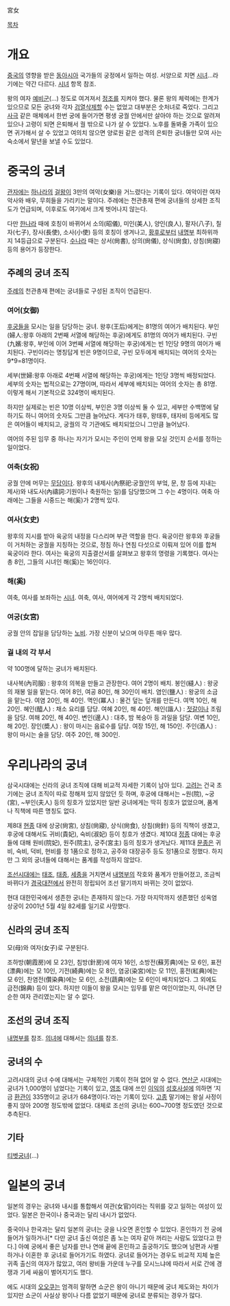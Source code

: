 宮女

[[목차]]
= 개요 =
[[중국]]의 영향을 받은 [[동아시아]] 국가들의 궁정에서 일하는 여성. 서양으로 치면 [[시녀]]...라기에는 약간 다르다. [[시녀]] 항목 참조.

왕의 여자 [[예비군]](...) 정도로 여겨져서 [[정조]]를 지켜야 했다. 물론 왕의 체력에는 한계가 있으므로 모든 궁녀와 각자 [[검열삭제]]할 수는 없었고 대부분은 숫처녀로 죽었다. 그리고 [[사극]] 같은 매체에서 한번 궁에 들어가면 평생 궁궐 안에서만 살아야 하는 것으로 알려져 있으나 고령이 되면 은퇴해서 궐 밖으로 나가 살 수 있었다. 노후를 돌봐줄 가족이 있으면 귀가해서 살 수 있었고 여의치 않으면 양로원 같은 성격의 은퇴한 궁녀들만 모여 사는 숙소에서 말년을 보낼 수도 있었다.

= 중국의 궁녀 =
[[관자]]에는 [[하나라]]의 [[걸왕]]이 3만의 여악(女樂)을 거느렸다는 기록이 있다. 여악이란 여자 악사와 배우, 무희들을 가리키는 말이다. 주례에는 천관총재 편에 궁녀들의 상세한 조직도가 언급되며, 이후로도 여기에서 크게 벗어나지 않는다.

다만 [[한나라]] 때에 호칭이 바뀌어서 소의(昭儀), 미인(美人), 양인(良人), 팔자(八子), 칠자(七子), 장사(長使), 소사(小使) 등의 호칭이 생겨나고, [[황후]]로부터 [[내명부]] 최하위까지 14등급으로 구분된다. [[수나라]] 때는 상서(尙書), 상의(尙儀), 상식(尙食), 상침(尙寢) 등의 용어가 등장한다.

== 주례의 궁녀 조직 ==
[[주례]]의 천관총재 편에는 궁녀들로 구성된 조직이 언급된다.
=== 여어(女御) ===
[[후궁]]들을 모시는 일을 담당하는 궁녀. 
왕후(王后)에게는 81명의 여어가 배치된다.
부인(婦人:왕후 아래의 2번째 서열에 해당하는 후궁)에게도 81명의 여어가 배치된다.
구빈(九嬪:왕후, 부인에 이어 3번째 서열에 해당하는 후궁)에게는 빈 1인당 9명의 여어가 배치된다. 구빈이라는 명칭답게 빈은 9명이므로, 구빈 모두에게 배치되는 여어의 숫자는 9*9=81명이다.

세부(世婦:왕후 아래로 4번째 서열에 해당하는 후궁)에게는 1인당 3명씩 배정되었다. 세부의 숫자는 법적으로는 27명이며, 따라서 세부에 배치되는 여어의 숫자는 총 81명. 이렇게 해서 기본적으로 324명이 배치된다.

하지만 실제로는 빈은 10명 이상씩, 부인은 3명 이상씩 둘 수 있고, 세부만 수백명에 달하기도 하니 여어의 숫자도 그만큼 늘어났다. 게다가 태후, 왕태후, 태자비 등에게도 많은 여어들이 배치되고, 궁궐의 각 기관에도 배치되었으니 그만큼 늘어났다.

여어의 주된 임무 중 하나는 자기가 모시는 주인이 언제 왕을 모실 것인지 순서를 정하는 일이었다.
=== 여축(女祝) ===
궁궐 안에 머무는 [[무당]]이다. 왕후의 내제사(內祭祀:궁궐안의 부엌, 문, 창 등에 지내는 제사)와 내도사(內禱詞:기원이나 축원하는 일)를 담당했으며 그 수는 4명이다. 여축 아래에는 그들을 시중드는 해(奚)가 2명씩 있다.
=== 여사(女史) ===
왕후의 지시를 받아 육궁의 내정을 다스리며 부관 역할을 한다. 육궁이란 왕후와 후궁들이 거처하는 궁궐을 지칭하는 것으로, 정침 하나 연침 다섯으로 이뤄져 있어 이를 합쳐 육궁이라 한다. 여사는 육궁의 지출결산서를 살펴보고 왕후의 명령을 기록했다. 여사는 총 8인, 그들의 시녀인 해(奚)는 16인이다.
=== 해(奚) ===
여축, 여사를 보좌하는 [[시녀]]. 여축, 여사, 여어에게 각 2명씩 배치되었다.
=== 여궁(女宮) ===
궁궐 안의 잡일을 담당하는 [[노비]]. 가장 신분이 낮으며 아무튼 매우 많다.
=== 궐 내의 각 부서 ===
약 100명에 달하는 궁녀가 배치된다.

내사복(內司服) : 왕후의 의복을 만들고 관장한다. 여어 2명이 배치.
봉인(縫人) : 왕궁의 재봉 일을 맡는다. 여어 8인, 여공 80인, 해 30인이 배치.
염인(鹽人) : 왕궁의 소금을 맡는다. 여염 20인, 해 40인.
멱인(冪人) : 물건 덮는 덮개를 만든다. 여멱 10인, 해 20인.
혜인(醯人) : 채소 요리를 담당. 여혜 20인, 해 40인.
해인(諧人) : [[젓갈]]이나 조림을 담당. 여해 20인, 해 40인.
변인(邊人) : 대추, 밤 복숭아 등 과일을 담당. 여변 10인, 해 20인.
장인(奬人) : 왕이 마시는 음료수를 담당. 여장 15인, 해 150인.
주인(酒人) : 왕이 마시는 술을 담당. 여주 20인, 해 300인.

= 우리나라의 궁녀 =
삼국시대에는 신라의 궁녀 조직에 대해 비교적 자세한 기록이 남아 있다. [[고려]]는 건국 초기에는 궁녀 조직이 따로 정해져 있지 않았던 듯 하며, 후궁에 대해서는 ~원(院), ~궁(宮), ~부인(夫人) 등의 칭호가 있었지만 일반 궁녀에게는 딱히 칭호가 없었으며, 품계나 직책에 따른 명칭도 없다.

제8대 [[현종]] 대에 상궁(尙宮), 상침(尙寢), 상식(尙食), 상침(尙針) 등의 직책이 생겼고, 후궁에 대해서도 귀비(貴妃), 숙비(淑妃) 등이 칭호가 생겼다. 제10대 [[정종]] 대에는 후궁들에 대해 원비(院妃), 원주(院主), 궁주(宮主) 등의 칭호가 생겨났다. 제11대 [[문종]]은 귀비, 숙비, 덕비, 현비를 정 1품으로 정하고, 공주와 대장공주 등도 정1품으로 정했다. 하지만 그 외의 궁녀들에 대해서는 품계를 작성하지 않았다.

[[조선]]시대에는 [[태조]], [[태종]], [[세종]]을 거치면서 [[내명부]]의 작호와 품계가 만들어졌고, 조금씩 바뀌다가 [[경국대전]]에서 완전히 정립되어 조선 말기까지 바뀌는 것이 없었다.

현대 대한민국에서 생존한 궁녀는 존재하지 않는다. 가장 마지막까지 생존했던 성옥염 상궁이 2001년 5월 4일 82세를 일기로 사망했다. 

== 신라의 궁녀 조직 ==
모(母)와 여자(女子)로 구분된다.

조하방(朝霞房)에 모 23인, 침방(針房)에 여자 16인, 소방전(蘇芳典)에는 모 6인, 표전(漂典)에는 모 10인, 기전(綺典)에는 모 8인, 염궁(染宮)에는 모 11인, 홍전(紅典)에는 모 6인, 찬염전(儹染典)에는 모 6인, 소전(蔬典)에는 모 6인이 배치되었다. 그 외에도 금전(錦典) 등이 있다. 하지만 이들이 왕을 모시는 임무를 맡은 여인이었는지, 아니면 단순한 여자 관리였는지는 알 수 없다.
== 조선의 궁녀 조직 ==
[[내명부]]를 참조.
[[의녀]]에 대해서는 [[의녀]]를 참조.

== 궁녀의 수 ==
고려시대의 궁녀 수에 대해서는 구체적인 기록이 전혀 없어 알 수 없다. [[연산군]] 시대에는 궁녀가 1,000명이 넘었다는 기록이 있고, [[영조]] 대에 쓰인 [[이익]]의 [[성호사설]]에 의하면 ‘지금 [[환관]]이 335명이고 궁녀가 684명이다.’라는 기록이 있다. [[고종]] 말기에는 왕실 사정이 좋지 않아 200명 정도밖에 없었다. 대체로 조선의 궁녀는 600~700명 정도였던 것으로 추측된다.

== 기타 ==
[[티벳궁녀]](...)

= 일본의 궁녀 =
일본의 경우는 궁녀와 내시를 통합해서 여관(女官)이라는 직위를 갖고 일하는 여성이 있었다. 일본은 한국이나 중국과는 달리 내시가 없었다. 

중국이나 한국과는 달리 일본의 궁녀는 궁을 나오면 혼인할 수 있었다. 혼인하기 전 궁에 들어가 일하거나[* 다만 궁녀 출신 여성은 좀 노는 여자 같아 꺼리는 사람도 있었다고 한다.] 아예 궁에서 좋은 남자를 만나 연애 끝에 혼인하고 출궁하기도 했으며 남편과 사별하거나 이혼한 후 궁녀로 들어가기도 하였다. 궁녀로 들어가는 경우도 비교적 지체 높은 귀족 출신의 여자가 많았고, 여러 왕비들 가운데 누구를 모시느냐에 따라서 서로 간에 경쟁과 기세 싸움이 벌어지기도 했다.

에도 시대의 [[오오쿠]]는 엄격히 말하면 쇼군은 왕이 아니기 때문에 궁녀 제도와는 차이가 있지만 쇼군이 사실상 왕이나 다름 없었기 때문에 궁녀로 분류되는 경우가 많다.
